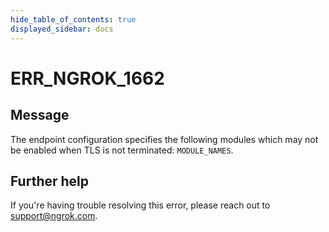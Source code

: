 ```yaml
---
hide_table_of_contents: true
displayed_sidebar: docs
---
```



# ERR_NGROK_1662

## Message

The endpoint configuration specifies the following modules which may not be enabled when TLS is not terminated: `MODULE_NAMES`.

<ErrorDetails error="err_ngrok_1662" />

## Further help

If you're having trouble resolving this error, please reach out to [support@ngrok.com](mailto:support@ngrok.com?subject=Help%20with%20ERR_NGROK_1662).
